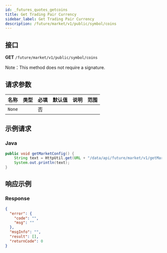 ```yaml
---
id: _futures_quotes_getcoins
title: Get Trading Pair Currency
sidebar_label: Get Trading Pair Currency
description: /future/market/v1/public/symbol/coins
---
```


## 接口

**GET** `/future/market/v1/public/symbol/coins`

Note：This method does not require a signature.

## 请求参数

| 名称   | 类型 | 必填 | 默认值 | 说明 | 范围 |
| ------ | ---- | ---- | ------ | ---- | ---- |
| `None` |      | 否   |        |      |      |

## 示例请求

### Java

```java
public void getMarketConfig() {
	String text = HttpUtil.get(URL + "/data/api/future/market/v1/getMarketConfig");
	System.out.println(text);
}
```

## 响应示例

### Response

```json
{
  "error": {
    "code": "",
    "msg": ""
  },
  "msgInfo": "",
  "result": [],
  "returnCode": 0
}
```
